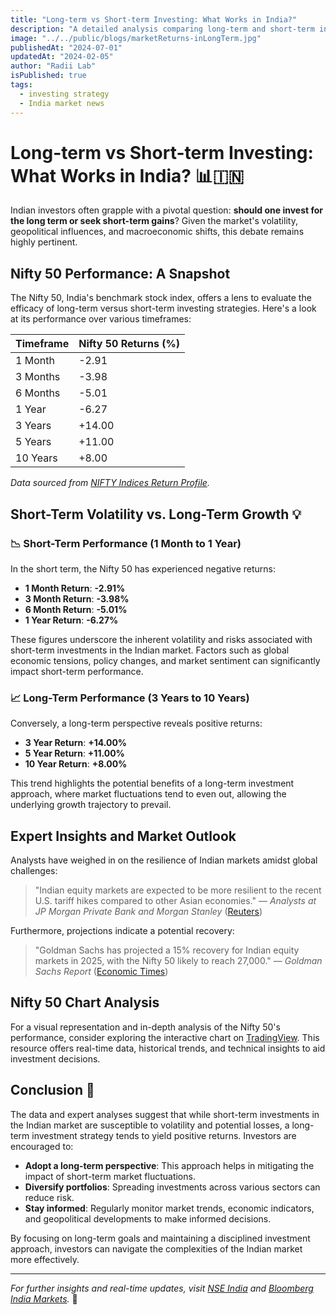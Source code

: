 ```yaml
---
title: "Long-term vs Short-term Investing: What Works in India?"
description: "A detailed analysis comparing long-term and short-term investment strategies in the Indian market."
image: "../../public/blogs/marketReturns-inLongTerm.jpg"
publishedAt: "2024-07-01"
updatedAt: "2024-02-05"
author: "Radii Lab"
isPublished: true
tags:
  - investing strategy
  - India market news
---
```


# Long-term vs Short-term Investing: What Works in India? 📊🇮🇳

Indian investors often grapple with a pivotal question: **should one invest for the long term or seek short-term gains**? Given the market's volatility, geopolitical influences, and macroeconomic shifts, this debate remains highly pertinent.

## Nifty 50 Performance: A Snapshot

The Nifty 50, India's benchmark stock index, offers a lens to evaluate the efficacy of long-term versus short-term investing strategies. Here's a look at its performance over various timeframes:

| Timeframe | Nifty 50 Returns (%) |
|-----------|----------------------|
| 1 Month   | -2.91                |
| 3 Months  | -3.98                |
| 6 Months  | -5.01                |
| 1 Year    | -6.27                |
| 3 Years   | +14.00               |
| 5 Years   | +11.00               |
| 10 Years  | +8.00                |

*Data sourced from [NIFTY Indices Return Profile](https://www.niftyindices.com/market-data/return-profile).*

## Short-Term Volatility vs. Long-Term Growth 💡

### 📉 Short-Term Performance (1 Month to 1 Year)

In the short term, the Nifty 50 has experienced negative returns:

- **1 Month Return**: **-2.91%**
- **3 Month Return**: **-3.98%**
- **6 Month Return**: **-5.01%**
- **1 Year Return**: **-6.27%**

These figures underscore the inherent volatility and risks associated with short-term investments in the Indian market. Factors such as global economic tensions, policy changes, and market sentiment can significantly impact short-term performance.

### 📈 Long-Term Performance (3 Years to 10 Years)

Conversely, a long-term perspective reveals positive returns:

- **3 Year Return**: **+14.00%**
- **5 Year Return**: **+11.00%**
- **10 Year Return**: **+8.00%**

This trend highlights the potential benefits of a long-term investment approach, where market fluctuations tend to even out, allowing the underlying growth trajectory to prevail.

## Expert Insights and Market Outlook

Analysts have weighed in on the resilience of Indian markets amidst global challenges:

> "Indian equity markets are expected to be more resilient to the recent U.S. tariff hikes compared to other Asian economies." — *Analysts at JP Morgan Private Bank and Morgan Stanley* ([Reuters](https://www.reuters.com/world/india/indian-stocks-may-weather-tariff-storm-better-than-asian-peers-analysts-say-2025-04-03/))

Furthermore, projections indicate a potential recovery:

> "Goldman Sachs has projected a 15% recovery for Indian equity markets in 2025, with the Nifty 50 likely to reach 27,000." — *Goldman Sachs Report* ([Economic Times](https://m.economictimes.com/markets/stocks/news/goldman-sachs-sees-nifty-climbing-to-27000-in-2025-upgrades-it-to-overweight/articleshow/115531110.cms))

## Nifty 50 Chart Analysis

For a visual representation and in-depth analysis of the Nifty 50's performance, consider exploring the interactive chart on [TradingView](https://www.tradingview.com/symbols/NSE-NIFTY/). This resource offers real-time data, historical trends, and technical insights to aid investment decisions.

## Conclusion 🧠

The data and expert analyses suggest that while short-term investments in the Indian market are susceptible to volatility and potential losses, a long-term investment strategy tends to yield positive returns. Investors are encouraged to:

- **Adopt a long-term perspective**: This approach helps in mitigating the impact of short-term market fluctuations.
- **Diversify portfolios**: Spreading investments across various sectors can reduce risk.
- **Stay informed**: Regularly monitor market trends, economic indicators, and geopolitical developments to make informed decisions.

By focusing on long-term goals and maintaining a disciplined investment approach, investors can navigate the complexities of the Indian market more effectively.

---

*For further insights and real-time updates, visit [NSE India](https://www.nseindia.com/) and [Bloomberg India Markets](https://www.bloomberg.com/markets/economics).* 📘






